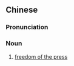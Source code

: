 {{also|新闻自由}}
==Chinese==
{{zh-forms|s=新闻自由|type=22}}

===Pronunciation===
{{zh-pron
|m=xīnwén zìyóu
|c=san1 man4 zi6 jau4
|cat=n
}}

===Noun===
{{zh-noun}}

# [[freedom of the press]]
